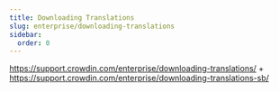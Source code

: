 ```yaml
---
title: Downloading Translations
slug: enterprise/downloading-translations
sidebar:
  order: 0
---
```


https://support.crowdin.com/enterprise/downloading-translations/ + https://support.crowdin.com/enterprise/downloading-translations-sb/
